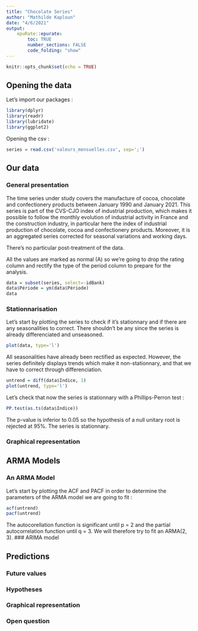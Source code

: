 ```yaml
---
title: "Chocolate Series"
author: "Mathilde Kaploun"
date: "4/6/2021"
output: 
    epuRate::epurate:
        toc: TRUE
        number_sections: FALSE
        code_folding: "show"
---
```


```r
knitr::opts_chunk$set(echo = TRUE)
```

## Opening the data

Let's import our packages :

```r
library(dplyr)
library(readr)
library(lubridate)
library(ggplot2)
```

Opening the csv : 

```r
series = read.csv('valeurs_mensuelles.csv', sep=';')
```

## Our data 

### General presentation

<!-- Que représente la série choisie ? (secteur, périmètre, traitements éventuels, transformation logarithmisque ...) -->

The time series under study covers the manufacture of cocoa, chocolate and confectionery products between January 1990 and January 2021. This series is part of the CVS-CJO index of industrial production, which makes it possible to follow the monthly evolution of industrial activity in France and the construction industry, in particular here the index of industrial production of chocolate, cocoa and confectionery products. Moreover, it is an aggregated series corrected for seasonal variations and working days.

There's no particular post-treatment of the data.

All the values are marked as normal (A) so we're going to drop the rating column and rectify the type of the period column to prepare for the analysis.

```r
data = subset(series, select=-idBank)
data$Période = ym(data$Période)
data
```

### Stationnarisation

<!-- Transformer si besoin la série pour la rendre stationnaire (différenciation, suppresssion de la tendance déterministe ...). Justifier soigneusement vos choix -->

Let's start by plotting the series to check if it's stationnary and if there are any seasonalities to correct. There shouldn't be any since the series is already differenciated and unseasoned.

```r
plot(data, type='l')
```

All seasonalities have already been rectified as expected. However, the series definitely displays trends which make it non-stationnary, and that we have to correct through differenciation.

```r
untrend = diff(data$Indice, 1)
plot(untrend, type='l')
```

Let's check that now the series is stationnary with a Phillips-Perron test : 
```r
PP.test(as.ts(data$Indice))
```

The p-value is inferior to 0.05 so the hypothesis of a null unitary root is rejected at 95%. The series is stationnary.



### Graphical representation

<!-- Représenter graphiquement la série choisie avant et après transformation -->

## ARMA Models

### An ARMA Model

<!-- Choisir, en le justifiant, un modèle ARMA(p, q) pour votre série corrigée Xt. Estimer les paramètres du modèle et vérifier sa validité. -->

Let's start by plotting the ACF and PACF in order to determine the parameters of the ARMA model we are going to fit :

```r
acf(untrend)
pacf(untrend)
```

The autocorellation function is significant until p = 2 and the partial autocorrelation function until q = 3. We will therefore try to fit an ARMA(2, 3).
### ARIMA model

<!-- Exprimer le modèle ARIMA(p,d,q) pour la série choisie -->

## Predictions

<!-- On note T la longueur de la série. On suppose que les résidus de la série sont gaussiens. -->

### Future values

<!-- Ecrire l'équation vérifiée par la région de confiance de niveau alpha sur les valeurs futures (XT+1, XT+2) -->

### Hypotheses

<!-- Préciser les hypothèses utilisées pour obtenir cette région -->

### Graphical representation

<!-- Représenter graphiquement cette région pour alpha = 95%. Commenter -->

### Open question

<!-- soit Yt une série stationnaire disponible de t = 1 à T. On suppose que YT+1 est disponible plus rapidement que XT+1. Sous quelles conditions cette information permet-elle d'améliorer la prévision de XT+1. -->

